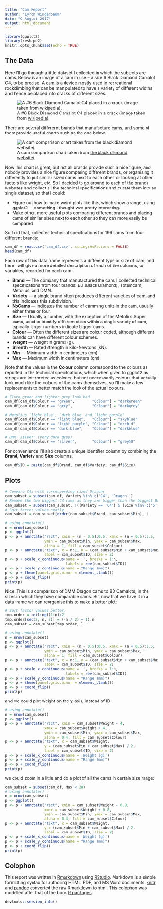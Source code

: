 ```yaml
---
title: "Cam Report"
author: "Lyron Winderbaum"
date: "9 August 2017"
output: html_document
---
```


```r
library(ggplot2)
library(reshape2)
knitr::opts_chunk$set(echo = TRUE)
```

## The Data

Here I'll go through a little dataset I collected in which the subjects are 
cams. Below is an image of a cam in use -- a size 6 Black Diamond Camalot C4, to 
be precise. A cam is a device mostly used in recreational rockclimbing that can 
be manipulated to have a variety of different widths and hence be placed into 
cracks of different sizes.

![A #6 Black Diamond Camalot C4 placed in a crack (image taken from [wikipedia](https://en.wikipedia.org/wiki/Camalot)).](https://upload.wikimedia.org/wikipedia/commons/thumb/f/f7/Camalot_number_6.JPG/1200px-Camalot_number_6.JPG)

There are several differernt brands that manufacture cams, and some of them 
provide useful charts such as the one below.

![A cam comparison chart taken from [the black diamond website](http://blackdiamondequipment.com/en/climbing-cams-stoppers-nuts-hexes/camalottm-BD262104_cfg.html)).](https://blackdiamondequipment.com/on/demandware.static/-/Library-Sites-SharedLibrary/default/dwaf34dfb1/images/tech-highlights/tech-highlight_S16_cam-chart.png)

Now this chart is great, but not all brands provide such a nice figure, 
and nobody provides a nice figure comparing different brands, or 
organising it differently to put similar sized cams next to each other, or 
looking at other factors like weight, etc. So I decided to go around to each of 
the brands websites and collect all the technical specifications and 
curate them into as single dataset, so that I could:

 - Figure out how to make weird plots like this, which show a range, using 
 ggplot2 --- something I thought was pretty interesting.
 - Make other, more useful plots comparing different brands and placing 
 cams of similar sizes next to each other so they can more easily be compared.

So I did that, collected technical specifcations for 196 cams from four
different brands:

```r
cam_df = read.csv('cam_df.csv', stringsAsFactors = FALSE)
head(cam_df)
```

Each row of this data.frame represents a different type or size of cam, and here 
I will give a more detailed description of each of the columns, or variables, 
recorded for each cam:

 - **Brand** --- The company that manufactured the cam. I collected 
 technical specifications from four brands: BD (Black Diamond), 
 Totemcam, Metolius, and DMM.
 - **Variety** --- a single brand often produces different varieties of 
 cam, and this indicates this subdivision.
 - **NoCams** --- indicates the number of camming units in the cam, usually either
 three or four. 
 - **Size** --- Usually a number, with the exception of the Metolius Super cams, 
 used to identify different sizes within a single variety of cam, typically 
 larger numbers indicate bigger cams.
 - **Colour** --- Often the different sizes are colour coded, although different 
 brands can have different colour schemes.
 - **Weight** --- Weight in grams (g).
 - **Strenth** --- Rated strength in kilo-Newtons (kN).
 - **Min** --- Minimum width in centimeters (cm).
 - **Max** --- Maximum width in centimeters (cm).

Note that the values in the **Colour** column correspond to the colours as 
reported in the technical specifcations, which when given to ggplot2 as strings
are interpreted as colours, but not neccessarily colours that actually look 
much like the colours of the cams themselves, so I'll make a few replacements
to better match the look of the actual colours.

```r
# Fluro green and lighter grey look bad
cam_df[cam_df$Colour == "green",        "Colour"] = "darkgreen"
cam_df[cam_df$Colour == "grey",         "Colour"] = "darkgrey"

# Metolius `light blue', `dark blue' and `light purple'
cam_df[cam_df$Colour == "light blue",   "Colour"] = "skyblue"
cam_df[cam_df$Colour == "light purple", "Colour"] = "orchid"
cam_df[cam_df$Colour == "dark blue",    "Colour"] = "darkblue"

# DMM `silver' (very dark grey)
cam_df[cam_df$Colour == "silver",       "Colour"] = "grey50"
```

For convenience I'll also create a unique identifier column by combining the 
**Brand**, **Variety** and **Size** columns.

```r
cam_df$ID = paste(cam_df$Brand, cam_df$Variety, cam_df$Size)
```

## Plots

```r
# Compare C4s with corresponding sized Dragons
cam_subset = subset(cam_df, Variety %in% c('C4', 'Dragon'))
# Remove the two biggest C4 cams as they are bigger than the biggest Dragon Cams
cam_subset = subset(cam_subset, !((Variety == 'C4') & (Size %in% c('5', '6'))))
# Sort factor values neatly.
cam_subset = cam_subset[order(cam_subset$Brand, cam_subset$Min), ]

# using annotate()
n = nrow(cam_subset)
p <- ggplot()
p <- p + annotate("rect", xmin = (n - 0.5):0.5, xmax = (n + 0.5):1.5,
                  ymin = cam_subset$Min, ymax = cam_subset$Max,
                  alpha = 1, fill = cam_subset$Colour)
p <- p + annotate("text", x = n:1, y = (cam_subset$Min + cam_subset$Max) / 2,
                  label = cam_subset$ID, size = 2)
p <- p + scale_x_continuous(name = '', breaks = 1:n, 
                            labels = rev(cam_subset$ID))
p <- p + scale_y_continuous(name = "Range (mm)")
p <- p + theme(panel.grid.minor = element_blank())
p <- p + coord_flip()
print(p)
```

Nice. This is a comparison of DMM Dragon cams to BD Camalots, in the sizes in 
which they have comparable cams. But now that we have it in a data frame we 
can reorganise this to make a better plot:

```r
# Sort factor values better.
tmp.order = ceiling((1:n)/2)
tmp.order[seq(2, n, 2)] = ((n / 2) + 1):n
cam_subset = cam_subset[tmp.order, ]

# using annotate()
n = nrow(cam_subset)
p <- ggplot()
p <- p + annotate("rect", xmin = (n - 0.5):0.5, xmax = (n + 0.5):1.5,
                  ymin = cam_subset$Min, ymax = cam_subset$Max,
                  alpha = 1, fill = cam_subset$Colour)
p <- p + annotate("text", x = n:1, y = (cam_subset$Min + cam_subset$Max) / 2,
                  label = cam_subset$ID, size = 2)
p <- p + scale_x_continuous(name = '', breaks = 1:n, 
                            labels = rev(cam_subset$ID))
p <- p + scale_y_continuous(name = "Range (mm)")
p <- p + theme(panel.grid.minor = element_blank())
p <- p + coord_flip()
print(p)
```

and we could plot weight on the y-axis, instead of ID:

```r
# using annotate()
n = nrow(cam_subset)
p <- ggplot()
p <- p + annotate("rect", xmin = cam_subset$Weight - 4, 
                  xmax = cam_subset$Weight + 4,
                  ymin = cam_subset$Min, ymax = cam_subset$Max,
                  alpha = 0.4, fill = cam_subset$Colour)
p <- p + annotate("text", x = cam_subset$Weight, 
                  y = (cam_subset$Min + cam_subset$Max) / 2,
                  label = cam_subset$ID, size = 2)
p <- p + scale_x_continuous(name = 'Weight (g)')
p <- p + scale_y_continuous(name = "Range (mm)")
p <- p + coord_flip()
print(p)
```

we could zoom in a little and do a plot of all the cams in certain size range:

```r
cam_subset = subset(cam_df, Max < 20)
# using annotate()
n = nrow(cam_subset)
p <- ggplot()
p <- p + annotate("rect", xmin = cam_subset$Weight - 0.8, 
                  xmax = cam_subset$Weight + 0.8,
                  ymin = cam_subset$Min, ymax = cam_subset$Max,
                  alpha = 0.4, fill = cam_subset$Colour)
p <- p + annotate("text", x = cam_subset$Weight, 
                  y = (cam_subset$Min + cam_subset$Max) / 2,
                  label = cam_subset$ID, size = 2)
p <- p + scale_x_continuous(name = 'Weight (g)')
p <- p + scale_y_continuous(name = "Range (mm)")
p <- p + coord_flip()
print(p)
```


## Colophon

This report was written in [Rmarkdown](http://rmarkdown.rstudio.com/) using
[RStudio](https://www.rstudio.com/products/rstudio/). 
Markdown is a simple formatting syntax for authoring HTML, PDF, and MS Word 
documents. [knitr](https://yihui.name/knitr/) and 
[pandoc](http://pandoc.org/) converted the raw Rmarkdown to html. This colophon 
was modelled after that of the book [R packages](http://r-pkgs.had.co.nz/).

```r
devtools::session_info()
```


